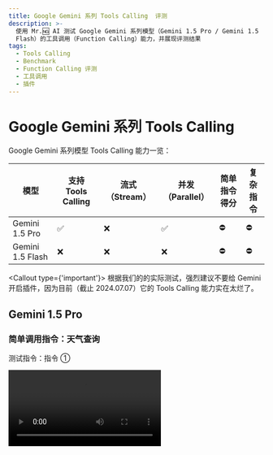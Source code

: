 ```yaml
---
title: Google Gemini 系列 Tools Calling  评测
description: >-
  使用 Mr.🆖 AI 测试 Google Gemini 系列模型（Gemini 1.5 Pro / Gemini 1.5
  Flash）的工具调用（Function Calling）能力，并展现评测结果
tags:
  - Tools Calling
  - Benchmark
  - Function Calling 评测
  - 工具调用
  - 插件
---
```


# Google Gemini 系列 Tools Calling

Google Gemini 系列模型 Tools Calling 能力一览：

| 模型               | 支持 Tools Calling | 流式 （Stream） | 并发（Parallel） | 简单指令得分 | 复杂指令 |
| ---------------- | ---------------- | ----------- | ------------ | ------ | ---- |
| Gemini 1.5 Pro   | ✅                | ❌           | ✅            | ⛔      | ⛔    |
| Gemini 1.5 Flash | ❌                | ❌           | ❌            | ⛔      | ⛔    |

<Callout type={'important'}>
  根据我们的的实际测试，强烈建议不要给 Gemini 开启插件，因为目前（截止 2024.07.07）它的 Tools Calling
  能力实在太烂了。
</Callout>

## Gemini 1.5 Pro

### 简单调用指令：天气查询

测试指令：指令 ①

<Video src="https://github.com/lobehub/lobe-chat/assets/28616219/a5a35431-2a15-4e79-97d5-502637f829bc" />

Gemini 输出的 json 中，name 是错误的，因此 Mr.🆖 AI 无法识别到它调用了什么插件。（入参中，天气插件的 name 为 `realtime-weather____fetchCurrentWeather`，而 Gemini 返回的是 `weather____fetchCurrentWeather`）。

<Image alt="Gemini 1.5 Pro 简单指令的 Tools Calling" src="https://github.com/lobehub/lobe-chat/assets/28616219/1e077799-c25e-43c7-8492-c5c0bb9aed9b" />

<details>
  <summary>Tools Calling 原始输出：</summary>

  ```yml
  [stream start] 2024-7-7 17:53:25.647
  [chunk 0] 2024-7-7 17:53:25.654
  {"candidates":[{"content":{"parts":[{"text":"好的"}],"role":"model"},"finishReason":"STOP","index":0}],"usageMetadata":{"promptTokenCount":95,"candidatesTokenCount":1,"totalTokenCount":96}}

  [chunk 1] 2024-7-7 17:53:26.288
  {"candidates":[{"content":{"parts":[{"text":"\n\n"}],"role":"model"},"finishReason":"STOP","index":0,"safetyRatings":[{"category":"HARM_CATEGORY_SEXUALLY_EXPLICIT","probability":"NEGLIGIBLE"},{"category":"HARM_CATEGORY_HATE_SPEECH","probability":"NEGLIGIBLE"},{"category":"HARM_CATEGORY_HARASSMENT","probability":"NEGLIGIBLE"},{"category":"HARM_CATEGORY_DANGEROUS_CONTENT","probability":"NEGLIGIBLE"}]}],"usageMetadata":{"promptTokenCount":95,"candidatesTokenCount":1,"totalTokenCount":96}}

  [chunk 2] 2024-7-7 17:53:26.336
  {"candidates":[{"content":{"parts":[{"functionCall":{"name":"weather____fetchCurrentWeather","args":{"city":"杭州"}}},{"functionCall":{"name":"weather____fetchCurrentWeather","args":{"city":"北京"}}}],"role":"model"},"finishReasoSTOP","index":0,"safetyRatings":[{"category":"HARM_CATEGORY_SEXUALLY_EXPLICIT","probability":"NEGLIGIBLE"},{"category":"HARM_CATEGORY_HATE_SPEECH","probability":"NEGLIGIBLE"},{"category":"HARM_CATEGORY_HARASSMENT","probability":"NEGLIGIBLE"},{"category":"HARM_CATEGORY_DANGEROUS_CONTENT","probability":"NEGLIGIBLE"}]}],"usageMetadata":{"promptTokenCount":95,"candidatesTokenCount":79,"totalTokenCount":174}}

  [stream finished] total chunks: 3
  ```
</details>

### 复杂调用指令：文生图

测试指令：指令 ②

<Image alt="Gemini 1.5 Pro 复杂指令的 Tools Calling" src="https://github.com/lobehub/lobe-chat/assets/28616219/a2454a60-3271-4786-861f-d49ceac1316e" />

在测试复杂指令集时，Google 直接抛错：

```json
{
  "message": "[400 Bad Request] Invalid JSON payload received. Unknown name \"maxItems\" at 'tools[0].function_declarations[0].parameters.properties[0].value': Cannot find field.\nInvalid JSON payload received. Unknown name \"minItems\" at 'tools[0].function_declarations[0].parameters.properties[0].value': Cannot find field.\nInvalid JSON payload received. Unknown name \"default\" at 'tools[0].function_declarations[0].parameters.properties[1].value': Cannot find field.\nInvalid JSON payload received. Unknown name \"default\" at 'tools[0].function_declarations[0].parameters.properties[3].value': Cannot find field.\nInvalid JSON payload received. Unknown name \"default\" at 'tools[0].function_declarations[0].parameters.properties[4].value': Cannot find field. [{\"@type\":\"type.googleapis.com/google.rpc.BadRequest\",\"fieldViolations\":[{\"field\":\"tools[0].function_declarations[0].parameters.properties[0].value\",\"description\":\"Invalid JSON payload received. Unknown name \\\"maxItems\\\" at 'tools[0].function_declarations[0].parameters.properties[0].value': Cannot find field.\"},{\"field\":\"tools[0].function_declarations[0].parameters.properties[0].value\",\"description\":\"Invalid JSON payload received. Unknown name \\\"minItems\\\" at 'tools[0].function_declarations[0].parameters.properties[0].value': Cannot find field.\"},{\"field\":\"tools[0].function_declarations[0].parameters.properties[1].value\",\"description\":\"Invalid JSON payload received. Unknown name \\\"default\\\" at 'tools[0].function_declarations[0].parameters.properties[1].value': Cannot find field.\"},{\"field\":\"tools[0].function_declarations[0].parameters.properties[3].value\",\"description\":\"Invalid JSON payload received. Unknown name \\\"default\\\" at 'tools[0].function_declarations[0].parameters.properties[3].value': Cannot find field.\"},{\"field\":\"tools[0].function_declarations[0].parameters.properties[4].value\",\"description\":\"Invalid JSON payload received. Unknown name \\\"default\\\" at 'tools[0].function_declarations[0].parameters.properties[4].value': Cannot find field.\"}]}]"
}
```

上述抛错中提到并不支持包含 `maxItems` 的 schema，因此 Gemini 1.5 Pro 相当于无法使用 DallE 插件。

相关 issue:

- [Support for minItems and maxItems for FunctionDeclarationSchemaType.ARRAY?](https://github.com/google-gemini/generative-ai-js/issues/200)
- [Gemini Models unusable when dalle plugin is enabled](https://github.com/lobehub/lobe-chat/issues/2537)

综合以上两个测试来看，Google 的 Tool Calling 能力似乎是支持了，但是几乎没法在日常中使用，我个人认为已经等于虚假宣传了。

## Gemini 1.5 Flash

### 简单调用指令：天气查询

测试指令：指令 ①

<Video src="https://github.com/lobehub/lobe-chat/assets/28616219/6cab77e8-d761-4a91-8325-a61748cebac1" />

而 Gemini 1.5 flash 更为抽象，说完调用就结束了。结合以下原始输出可以看到，Gemini 1.5 Flash 并没有输出 Tool Calling 的数据，因此可以说是完全不可用。

```yml
stream start] 2024-7-7 19:4:50.936
[chunk 0] 2024-7-7 19:4:50.943
{"candidates":[{"content":{"parts":[{"text":"好的"}],"role":"model"},"finishReason":"STOP","index":0}],"usageMetadata":{"promptTokenCount":96,"candidatesTokenCount":1,"totalTokenCount":97}}

[chunk 1] 2024-7-7 19:4:52.209
{"candidates":[{"content":{"parts":[{"text":"，请稍等，我正在查询杭州和北京的天气信息。 "}],"role":"model"},"finishReason":"STOP","index":0,"safetyRatings":[{"category":"HARM_CATEGORY_SEXUALLY_EXPLICIT","probability":"NEGLIGIBLE"ATEGORY_HATE_SPEECH","probability":"NEGLIGIBLE"},{"category":"HARM_CATEGORY_HARASSMENT","probability":"NEGLIGIBLE"},{"category":"HARM_CATEGORY_DANGEROUS_CONTENT","probability":"NEGLIGIBLE"}]}],"usageMetadata":{"promptTokenCount":96,"candidatesTokenCount":16,"totalTokenCount":112}}

[chunk 2] 2024-7-7 19:4:53.288
{"candidates":[{"content":{"parts":[{"text":"\n"}],"role":"model"},"finishReason":"STOP","index":0,"safetyRatings":[{"category":"HARM_CATEGORY_SEXUALLY_EXPLICIT","probability":"NEGLIGIBLE"},{"category":"HARM_CATEGORY_HATE_SPEECH","probability":"NEGLIGIBLE"},{"category":"HARM_CATEGORY_HARASSMENT","probability":"NEGLIGIBLE"},{"category":"HARM_CATEGORY_DANGEROUS_CONTENT","probability":"NEGLIGIBLE"}]}],"usageMetadata":{"promptTokenCount":96,"candidatesTokenCount":16,"totalTokenCount":112}}

[stream finished] total chunks: 3
```

### 复杂调用指令：文生图

测试指令：指令 ②

该指令和 Gemini 1.5 Pro 的复杂指令一样，直接抛错，因此不再详细展开。
